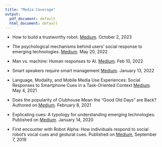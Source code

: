 ```yaml
---
title: "Media Coverage"
output:
  pdf_document: default
  html_document: default
---
```



- How to build a trustworthy robot. [Medium](https://medium.com/university-of-florida-college-of-journalism-and/how-to-build-a-trustworthy-robot-bed1de61cd1f). October 2, 2023

- The psychological mechanisms behind users’ social response to emerging technologies. [Medium](https://medium.com/university-of-florida-college-of-journalism-and/the-psychological-mechanisms-behind-users-social-response-to-emerging-technologies-5e3fd54ca5f7). May 20, 2022

- Man vs. machine: Human responses to AI. [Medium](https://medium.com/university-of-florida-college-of-journalism-and/man-vs-machine-human-responses-to-ai-7cc8d9c3251c). Feb 10, 2022

- Smart speakers require smart management [Medium](https://medium.com/university-of-florida-college-of-journalism-and/smart-speakers-require-smart-management-b447160dd6b5). January 13, 2022

- Language, Modality, and Mobile Media Use Experiences: Social Responses to Smartphone Cues in a Task-Oriented Context [Medium](https://medium.com/university-of-florida-college-of-journalism-and/language-modality-and-mobile-media-use-experiences-social-responses-to-smartphone-cues-in-a-7fa7e07376e6). May 4, 2021

- Does the popularity of Clubhouse Mean the “Good Old Days” are Back? Authored on [Medium](https://medium.com/university-of-florida-college-of-journalism-and/does-the-popularity-of-clubhouse-mean-the-good-old-days-are-back-69a863a3918e). February 8, 2021

- Explicating cues: A typology for understanding emerging technologies. Published on [Medium](https://medium.com/university-of-florida-college-of-journalism-and/explicating-cues-a-typology-for-understanding-emerging-media-technologies-c76509e428a8). January 14, 2020

- First encounter with Robot Alpha: How individuals respond to social robot’s vocal cues and gestural cues. Published on [Medium](https://medium.com/university-of-florida-college-of-journalism-and/first-encounter-with-robot-alpha-how-individuals-respond-to-social-robots-vocal-cues-and-gestures-1395c8bb506d), September 7, 2019






